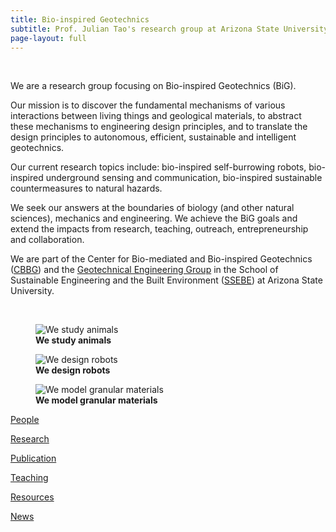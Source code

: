 ```yaml
---
title: Bio-inspired Geotechnics 
subtitle: Prof. Julian Tao's research group at Arizona State University
page-layout: full
---
```


<br>

We are a research group focusing on Bio-inspired Geotechnics (BiG).

Our mission is to discover the fundamental mechanisms of various interactions between living things and geological materials, to abstract these mechanisms to engineering design principles, and to translate the design principles to autonomous, efficient, sustainable and intelligent geotechnics.

Our current research topics include: bio-inspired self-burrowing robots, bio-inspired underground sensing and communication, bio-inspired sustainable countermeasures to natural hazards.

We seek our answers at the boundaries of biology (and other natural sciences), mechanics and engineering.
We achieve the BiG goals and extend the impacts from research, teaching, outreach, entrepreneurship and collaboration.

We are part of the Center for Bio-mediated and Bio-inspired Geotechnics ([CBBG](https://cbbg.engineering.asu.edu/)) and the [Geotechnical Engineering Group](https://geotechasu.github.io/soilrocks/) in the School of Sustainable Engineering and the Built Environment ([SSEBE](https://ssebe.engineering.asu.edu/)) at Arizona State University.

<br>

::: {.card-group .text-center}

::: {.card .border-light}
![**We study animals**](img/clams.png)
:::

::: {.card .border-light}
![**We design robots** ](img/softrobots.png)
:::

::: {.card .border-light}
![**We model granular materials**](img/photoelastics.png)
:::
:::


::: {.card-group .text-center}

::: {.card .border-light}
[](./people.qmd){.bi .bi-people .huge}
[People](./people.qmd){.btn .btn-primary}
:::

::: {.card .border-light}
[](./research.qmd){.bi .bi-search .huge}
[Research](./research.qmd){.btn .btn-primary}
:::

::: {.card .border-light}
[](./publication.qmd){.bi .bi-book-half .huge}
[Publication](./research.qmd){.btn .btn-primary}
:::

::: {.card .border-light}
[](./teaching.qmd){.bi .bi-easel .huge}
[Teaching](./teaching.qmd){.btn .btn-primary}
:::

::: {.card .border-light}
[](./resources.qmd){.bi .bi-gear-wide-connected .huge}
[Resources](./resources.qmd){.btn .btn-primary}
:::

::: {.card .border-light}
[](./news.qmd){.bi .bi-newspaper .huge}
[News](./news.qmd){.btn .btn-primary}
:::

:::
